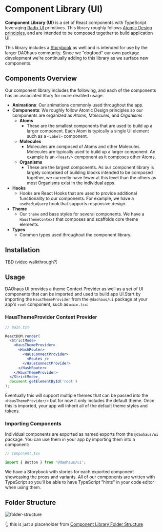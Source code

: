 # Component Library (UI)

**Component Library (UI)** is a set of React components with TypeScript leveraging [Radix UI](https://www.radix-ui.com/) primitives. This library roughly follows [Atomic Design principles](https://bradfrost.com/blog/post/atomic-web-design/), and are intended to be composed together to build application UI.

This library includes a [Storybook](https://storybook.daohaus.fun/) as well and is intended for use by the larger DAOhaus community. Since we "dogfood" our own package development we're continually adding to this library as we surface new components.

## Components Overview

Our component library includes the following, and each of the components has an associated Story for more deatiled usage.

- **Animations**: Our animations commonly used throughout the app.
- **Components**: We roughly follow Atomic Design principles so our components are organized as _Atoms_, _Molecules_, and _Organisms_
  - **Atoms**
    - These are the smallest components that are used to build up a larger component. Each Atom is typically a single UI element such as a `<Label>` component.
  - **Molecules**
    - Molecules are composed of Atoms and other Molecules. Molecules are typically used to build up a larger component. An example is an `<Toast/>` component as it composes other Atoms.
  - **Organisms**
    - These are the largest components. As our component library is largely comprised of building blocks intended to be composed together, we currently have fewer at this level than the others as most Organisms exist in the individual apps.
- **Hooks**
  - Hooks are React Hooks that are used to provide additional functionality to our components. For example, we have a `useMediaQuery` hook that supports responsive design.
- **Theme**
  - Our `theme` and base styles for several components. We have a `HausThemeContext` that composes and scaffolds core theme elements.
- **Types**
  - Common types used throughout the component library.


## Installation

TBD (video walkthrough?)

## Usage

DAOhaus UI provides a theme Context Provider as well as a set of UI components that can be imported and used to build app UI.Start by importing the `HausThemeProvider` from the `@daohaus/ui` package at your app's `root` component, such as `main.tsx`:

### HausThemeProvider Context Provider

```jsx
// main.tsx

ReactDOM.render(
  <StrictMode>
    <HausThemeProvider>
      <HashRouter>
        <HausConnectProvider>
          <Routes />
        </HausConnectProvider>
      </HashRouter>
    </HausThemeProvider>
  </StrictMode>,
  document.getElementById('root')
);
```

Eventually this will support multiple themes that can be passed into the `<HausThemeProvider/>` but for now it only includes the default theme. Once this is imported, your app will inherit all of the default theme styles and tokens.

### Importing Components

Individual components are exported as named exports from the `@daohaus/ui` package. You can use them in your app by importing them into a component:

```jsx
// Component.tsx

import { Button } from '@daohaus/ui';
```

We have a Storybook with stories for each exported component showcasing the props and variants. All of our components are written with TypeScript so you'll be able to have TypeScript "hints" in your code editor when using them.

## Folder Structure

![folder-structure](https://i.imgur.com/QPCf7nz.png)

👆 this is just a placeholder from [Component Library Folder Structure](https://github.com/HausDAO/daohaus-monorepo/issues/43)

